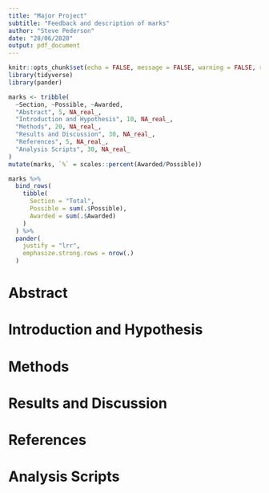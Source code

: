 ```yaml
---
title: "Major Project"
subtitle: "Feedback and description of marks"
author: "Steve Pederson"
date: "28/06/2020"
output: pdf_document
---
```


```r
knitr::opts_chunk$set(echo = FALSE, message = FALSE, warning = FALSE, results = 'hide')
library(tidyverse)
library(pander)
```

```r
marks <- tribble(
  ~Section, ~Possible, ~Awarded,
  "Abstract", 5, NA_real_,
  "Introduction and Hypothesis", 10, NA_real_,
  "Methods", 20, NA_real_, 
  "Results and Discussion", 30, NA_real_,
  "References", 5, NA_real_,
  "Analysis Scripts", 30, NA_real_
) 
mutate(marks, `%` = scales::percent(Awarded/Possible))
```

```r
marks %>%
  bind_rows(
    tibble(
      Section = "Total",
      Possible = sum(.$Possible),
      Awarded = sum(.$Awarded)
    )
  ) %>%
  pander(
    justify = "lrr",
    emphasize.strong.rows = nrow(.)
  )
```

# Abstract

# Introduction and Hypothesis

# Methods

# Results and Discussion

# References

# Analysis Scripts